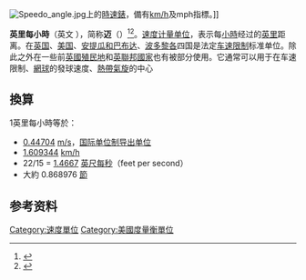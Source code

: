 [[File:Speedo_angle.jpg|thumb]]上的[[時速錶|時速錶]]，備有[[千米每小时|km/h]]及mph指標。]]

'''英里每小時'''（英文 '''{{lang|en|mile per hour}}'''），简称'''迈'''（'''{{lang|en|mph}}'''）<ref>{{cite news|url=http://www.sohu.com/a/84045445_406054|title=别再闹笑话了！ 80迈80码到底等于多少公里/小时？|author=中国交通频道|date=2016-06-17|access-date=2018-06-25|archive-date=2021-04-04|archive-url=https://web.archive.org/web/20210404153009/https://www.sohu.com/a/84045445_406054|dead-url=no}}</ref><ref>{{cite news|url=http://www.sohu.com/a/73506265_119208|title=120迈等于时速120公里? 你开什么国际玩笑？！|author=汽车预言家|work=搜狐汽车|date=2016-06-30|access-date=2018-06-25|archive-date=2021-04-04|archive-url=https://web.archive.org/web/20210404153039/https://www.sohu.com/a/73506265_119208|dead-url=no}}</ref>。[[速度|速度]][[计量单位|计量单位]]，表示每[[小時|小時]]经过的[[英里|英里]]距离。在[[英国|英国]]、[[美国|美国]]、[[安提瓜和巴布达|安提瓜和巴布达]]、[[波多黎各|波多黎各]]四国是法定[[车速限制|车速限制]]标准单位。除此之外在一些前[[英國殖民地|英國殖民地]]和[[英聯邦國家|英聯邦國家]]也有被部分使用。它通常可以用于在车速限制、[[網球|網球]]的發球速度、[[熱帶氣旋|熱帶氣旋]]的中心

== 換算 ==
1英里每小時等於：
* [[google:mile/3600|0.44704]] [[米每秒|m/s]]，[[国际单位制导出单位|国际单位制导出单位]]
* [[google:mile/1000|1.609344]] [[千米每小时|km/h]]
* 22/15 = [[google:mile/foot/3600|1.4667]] [[英尺每秒|英尺每秒]]（feet per second）
* 大約 0.868976 [[節_(單位)|節]]

==参考资料==
<references/>
[[Category:速度單位|Category:速度單位]]
[[Category:美國度量衡單位|Category:美國度量衡單位]]
